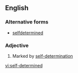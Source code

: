 ==English==

===Alternative forms===
*[[selfdetermined]]

===Adjective===
{{en-adj|pos=[[self]]-[[determined]]}}

# Marked by [[self-determination]]

[[vi:self-determined]]